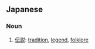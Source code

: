 ==Japanese==
===Noun===
{{ja-noun|h|rom=densetsu|hidx=てんせつ'}}

# [[伝説]]: [[tradition]], [[legend]], [[folklore]]